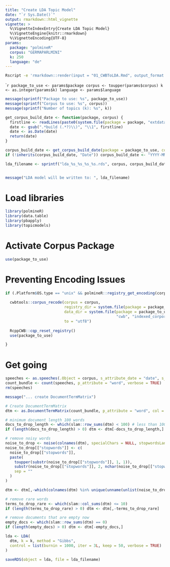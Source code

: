 ```yaml
---
title: "Create LDA Topic Model"
date: "`r Sys.Date()`"
output: rmarkdown::html_vignette
vignette: >
  %\VignetteIndexEntry{Create LDA Topic Model}
  %\VignetteEngine{knitr::rmarkdown}
  %\VignetteEncoding{UTF-8}
params:
  package: "polmineR"
  corpus: "GERMAPARLMINI"
  k: 250
  language: "de"
---
```


```sh
Rscript -e 'rmarkdown::render(input = "01_CWBToLDA.Rmd", output_format = "html_document", output_file = "lda_reports/cwb_to_lda_germaparlmini.html", params = list(package = "GermaParl", corpus = "GERMAPARLMINI", k = 250, language = "de"))'
```


````r
package_to_use <- params$package
corpus <- toupper(params$corpus)
k <- as.integer(params$k)
language <- params$language
```

```r
message(sprintf("Package to use: %s", package_to_use))
message(sprintf("Corpus to use: %s", corpus))
message(sprintf("Number of topics (k): %s", k))

get_corpus_build_date <- function(package, corpus) {
  firstline <- readLines(paste0(system.file(package = package, "extdata", "cwb", "indexed_corpora", tolower(corpus)), "/info.md"))[1]
  date <- gsub(".*build (.*?)\\)", "\\1", firstline)
  date <- as.Date(date)
  return(date)
}

corpus_build_date <- get_corpus_build_date(package = package_to_use, corpus = corpus)
if (!inherits(corpus_build_date, "Date")) corpus_build_date <- "YYYY-MM-DD"

lda_filename <- sprintf("lda_%s_%s_%s_%s.rds", corpus, corpus_build_date, k, Sys.Date())


message("LDA model will be written to: ", lda_filename)
```


# Load libraries

```r
library(polmineR)
library(data.table)
library(pbapply)
library(topicmodels)
```

# Activate Corpus Package

```r
use(package_to_use)
```

# Preventing Encoding Issues

```r

if (.Platform$OS.type == "unix" && polmineR::registry_get_encoding(corpus) == "latin1") {
  
  cwbtools::corpus_recode(corpus = corpus, 
                          registry_dir = system.file(package = package_to_use, "extdata", "cwb", "registry"),
                          data_dir = system.file(package = package_to_use, "extdata", 
                                                 "cwb", "indexed_corpora", tolower(corpus)),
                          to = "utf8")
  
  RcppCWB::cqp_reset_registry()
  use(package_to_use)

}

```

# Get going

```r
speeches <- as.speeches(.Object = corpus, s_attribute_date = "date", s_attribute_name = "name")
count_bundle <- count(speeches, p_attribute = "word", verbose = TRUE)
rm(speeches)
```

```r
message("... create DocumentTermMatrix")

# Create DocumentTermMatrix
dtm <- as.DocumentTermMatrix(count_bundle, p_attribute = "word", col = "count")
```

```r
# minimum document length 100 words
docs_to_drop_length <- which(slam::row_sums(dtm) < 100) # less than 100
if (length(docs_to_drop_length) > 0) dtm <- dtm[-docs_to_drop_length,]

# remove noisy words
noise_to_drop <- noise(colnames(dtm), specialChars = NULL, stopwordsLanguage = language)
noise_to_drop[["stopwords"]] <- c(
  noise_to_drop[["stopwords"]],
  paste(
    toupper(substr(noise_to_drop[["stopwords"]], 1, 1)),
    substr(noise_to_drop[["stopwords"]], 2, nchar(noise_to_drop[["stopwords"]])),
    sep = ""
  )
)

dtm <- dtm[,-which(colnames(dtm) %in% unique(unname(unlist(noise_to_drop))))]

# remove rare words
terms_to_drop_rare <- which(slam::col_sums(dtm) <= 10)
if (length(terms_to_drop_rare) > 0) dtm <- dtm[,-terms_to_drop_rare]

# remove documents that are empty now
empty_docs <- which(slam::row_sums(dtm) == 0)
if (length(empty_docs) > 0) dtm <- dtm[-empty_docs,]
```

```r
lda <- LDA(
  dtm, k = k, method = "Gibbs",
  control = list(burnin = 1000, iter = 3L, keep = 50, verbose = TRUE)
)
```

```r
saveRDS(object = lda, file = lda_filename)
```